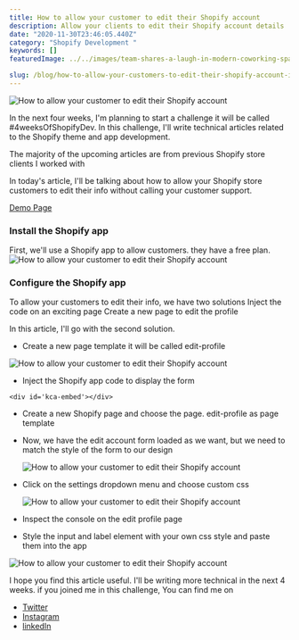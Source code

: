 ```yaml
---
title: How to allow your customer to edit their Shopify account
description: Allow your clients to edit their Shopify account details
date: "2020-11-30T23:46:05.440Z"
category: "Shopify Development "
keywords: []
featuredImage: ../../images/team-shares-a-laugh-in-modern-coworking-space-in-india.jpg

slug: /blog/how-to-allow-your-customers-to-edit-their-shopify-account-info
---
```


![ How to allow your customer to edit their Shopify account](../../images/team-shares-a-laugh-in-modern-coworking-space-in-india.jpg)

In the next four weeks, I'm planning to start a challenge it will be called #4weeksOfShopifyDev. In this challenge, I'll write technical articles related to the Shopify theme and app development.

The majority of the upcoming articles are from previous Shopify store clients I worked with

In today's article, I'll be talking about how to allow your Shopify store customers to edit their info without calling your customer support.

[Demo Page](https://ilias-haddad-test.myshopify.com/pages/edit-profile)

### Install the Shopify app

First, we'll use a Shopify app to allow customers. they have a free plan.
![ How to allow your customer to edit their Shopify account](../../images/how-to-allow-your-customers-to-edit-their-shopify-account-info-5.png)

### Configure the Shopify app

To allow your customers to edit their info, we have two solutions
Inject the code on an exciting page
Create a new page to edit the profile

In this article, I'll go with the second solution.

- Create a new page template it will be called edit-profile

![ How to allow your customer to edit their Shopify account](../../images/how-to-allow-your-customers-to-edit-their-shopify-account-info-1.png)

- Inject the Shopify app code to display the form

```
<div id='kca-embed'></div>
```

- Create a new Shopify page and choose the page. edit-profile as page template
- Now, we have the edit account form loaded as we want, but we need to match the style of the form to our design

  ![ How to allow your customer to edit their Shopify account](../../images/how-to-allow-your-customers-to-edit-their-shopify-account-info-2.png)

- Click on the settings dropdown menu and choose custom css

  ![ How to allow your customer to edit their Shopify account](../../images/how-to-allow-your-customers-to-edit-their-shopify-account-info-3.png)

- Inspect the console on the edit profile page
- Style the input and label element with your own css style and paste them into the app

![ How to allow your customer to edit their Shopify account](../../images/how-to-allow-your-customers-to-edit-their-shopify-account-info-4.png)

I hope you find this article useful. I'll be writing more technical in the next 4 weeks. if you joined me in this challenge,
You can find me on

- [Twitter](https://twitter.com/iliashaddad3)
- [Instagram](https://instagram.com/iliashaddad3)
- [linkedIn](https://www.linkedin.com/in/ilias-haddad/)
